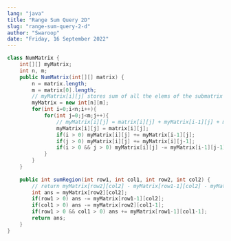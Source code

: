 ```yaml
---
lang: "java"
title: "Range Sum Query 2D"
slug: "range-sum-query-2-d"
author: "Swaroop"
date: "Friday, 16 September 2022"
---
```

```java
class NumMatrix {
    int[][] myMatrix;
    int n, m;
    public NumMatrix(int[][] matrix) {
        n = matrix.length;
        m = matrix[0].length;
        // myMatrix[i][j] stores sum of all the elems of the submatrix with i, j as right bottom corner
        myMatrix = new int[n][m];
        for(int i=0;i<n;i++){
            for(int j=0;j<m;j++){
                // myMatrix[i][j] = matrix[i][j] + myMatrix[i-1][j] + myMatrix[i][j-1] - myMatrix[i-1][j-1];
                myMatrix[i][j] = matrix[i][j];
                if(i > 0) myMatrix[i][j] += myMatrix[i-1][j];
                if(j > 0) myMatrix[i][j] += myMatrix[i][j-1];
                if(i > 0 && j > 0) myMatrix[i][j] -= myMatrix[i-1][j-1];
            }
        }
    }
    
    public int sumRegion(int row1, int col1, int row2, int col2) {
        // return myMatrix[row2][col2] - myMatrix[row1-1][col2] - myMatrix[row2][col1-1] + myMatrix[row1-1][col1-1];
        int ans = myMatrix[row2][col2];
        if(row1 > 0) ans -= myMatrix[row1-1][col2];
        if(col1 > 0) ans -= myMatrix[row2][col1-1];
        if(row1 > 0 && col1 > 0) ans += myMatrix[row1-1][col1-1];
        return ans;
    }
}
```